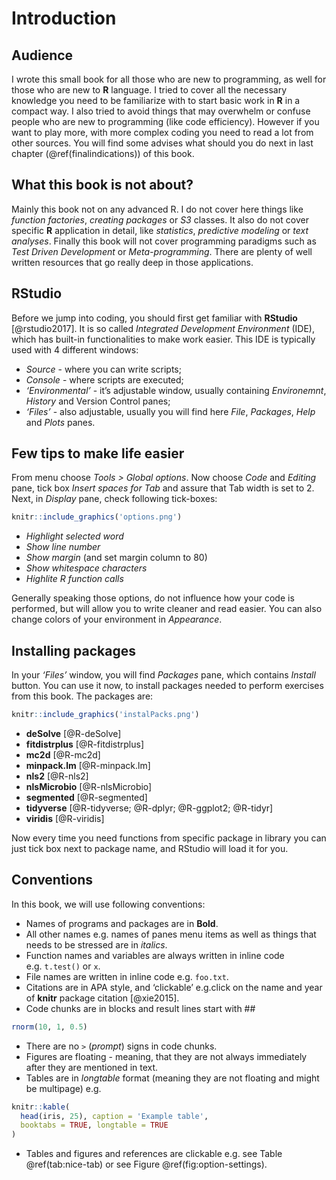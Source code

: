 # Introduction {#intro}

## Audience
I wrote this small book for all those who are new to programming, as well for those who are new to **R** language. I tried to cover all the necessary knowledge you need to be familiarize with to start basic work in **R** in a compact way. I also tried to avoid things that may overwhelm or confuse people who are new to programming (like code efficiency). However if you want to play more, with more complex coding you need to read a lot from other sources. You will find some advises what should you do next in last chapter (\@ref(finalindications)) of this book.

## What this book is not about?
Mainly this book not on any advanced R. I do not cover here things like *function factories*, *creating packages* or *S3* classes. It also do not cover specific **R** application in detail, like *statistics*, *predictive modeling* or *text analyses*. Finally this book will not cover programming paradigms such as *Test Driven Development* or *Meta-programming*. There are plenty of well written resources that go really deep in those applications.

## RStudio
Before we jump into coding, you should first get familiar with **RStudio** [@rstudio2017]. It is so called *Integrated Development Environment* (IDE), which has built-in functionalities to make work easier. This IDE is typically used with 4 different windows:

* *Source* - where you can write scripts;
* *Console* - where scripts are executed;
* *'Environmental'* - it's adjustable window, usually containing *Environemnt*, *History* and Version Control panes;
* *'Files'* - also adjustable, usually you will find here *File*, *Packages*, *Help* and *Plots* panes.

## Few tips to make life easier
From menu choose *Tools > Global options*. Now choose *Code* and *Editing* pane, tick box *Insert spaces for Tab* and assure that Tab width is set to 2. Next, in *Display* pane, check following tick-boxes:
```r
knitr::include_graphics('options.png')
```

* *Highlight selected word*
* *Show line number*
* *Show margin* (and set margin column to 80)
* *Show whitespace characters*
* *Highlite R function calls*

Generally speaking those options, do not influence how your code is performed, but will allow you to write cleaner and read easier. You can also change colors of your environment in *Appearance*.

## Installing packages
In your *'Files'* window, you will find *Packages* pane, which contains *Install* button. You can use it now, to install packages needed to perform exercises from this book. The packages are:
```r
knitr::include_graphics('instalPacks.png')
```

* **deSolve** [@R-deSolve]
* **fitdistrplus** [@R-fitdistrplus]
* **mc2d** [@R-mc2d]
* **minpack.lm** [@R-minpack.lm]
* **nls2** [@R-nls2]
* **nlsMicrobio** [@R-nlsMicrobio]
* **segmented** [@R-segmented]
* **tidyverse** [@R-tidyverse; @R-dplyr; @R-ggplot2; @R-tidyr]
* **viridis** [@R-viridis]

Now every time you need functions from specific package in library you can just tick box next to package name, and RStudio will load it for you.

## Conventions

In this book, we will use following conventions:

* Names of programs and packages are in **Bold**.
* All other names e.g. names of panes menu items as well as things that needs to be stressed are in *italics*.
* Function names and variables are always written in inline code e.g. `t.test()` or `x`.
* File names are written in inline code e.g. `foo.txt`.
* Citations are in APA style, and 'clickable' e.g.click on the name and year of **knitr**  package citation [@xie2015].
* Code chunks are in blocks and result lines start with ##

```r
rnorm(10, 1, 0.5)
```

* There are no `>` (*prompt*) signs in code chunks.
* Figures are floating - meaning, that they are not always immediately after they are mentioned in text.
* Tables are in *longtable* format (meaning they are not floating and might be multipage) e.g.

```r
knitr::kable(
  head(iris, 25), caption = 'Example table',
  booktabs = TRUE, longtable = TRUE
)
```

* Tables and figures and references are clickable e.g. see Table \@ref(tab:nice-tab) or see Figure \@ref(fig:option-settings).
